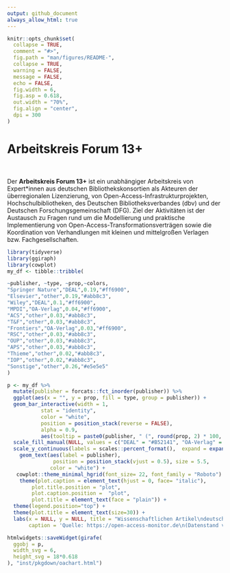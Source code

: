 ```yaml
---
output: github_document
always_allow_html: true
---
```


<!-- README.md is generated from README.Rmd. Please edit that file -->

```r
knitr::opts_chunk$set(
  collapse = TRUE,
  comment = "#>",
  fig.path = "man/figures/README-",
  collapse = TRUE,
  warning = FALSE,
  message = FALSE,
  echo = FALSE,
  fig.width = 6,
  fig.asp = 0.618,
  out.width = "70%",
  fig.align = "center",
  dpi = 300
)
```

<h1>Arbeitskreis Forum 13+</h1>

<div style="margin-top: 50px;">


Der **Arbeitskreis Forum 13+** ist ein unabhängiger Arbeitskreis von Expert*innen aus deutschen Bibliothekskonsortien als Akteuren der überregionalen Lizenzierung, von Open-Access-Infrastrukturprojekten, Hochschulbibliotheken, des Deutschen Bibliotheksverbandes (dbv) und der Deutschen Forschungsgemeinschaft (DFG).
Ziel der Aktivitäten ist der Austausch zu Fragen rund um die Modellierung und praktische Implementierung von Open-Access-Transformationsverträgen sowie die Koordination von Verhandlungen mit kleinen und mittelgroßen Verlagen bzw. Fachgesellschaften.


```r
library(tidyverse)
library(ggiraph)
library(cowplot)
my_df <- tibble::tribble(

~publisher, ~type, ~prop,~colors,
"Springer Nature","DEAL",0.19,"#ff6900",
"Elsevier","other",0.19,"#abb8c3",
"Wiley","DEAL",0.1,"#ff6900",
"MPDI","OA-Verlag",0.04,"#ff6900",
"ACS","other",0.03,"#abb8c3",
"T&F","other",0.03,"#abb8c3",
"Frontiers","OA-Verlag",0.03,"#ff6900",
"RSC","other",0.03,"#abb8c3",
"OUP","other",0.03,"#abb8c3",
"APS","other",0.03,"#abb8c3",
"Thieme","other",0.02,"#abb8c3",
"IOP","other",0.02,"#abb8c3",
"Sonstige","other",0.26,"#e5e5e5"
)

p <- my_df %>%
  mutate(publisher = forcats::fct_inorder(publisher)) %>%
  ggplot(aes(x = "", y = prop, fill = type, group = publisher)) +
  geom_bar_interactive(width = 1,
           stat = "identity",
           color = "white",
           position = position_stack(reverse = FALSE),
           alpha = 0.9,
           aes(tooltip = paste0(publisher, " (", round(prop, 2) * 100, "%)"))) +
  scale_fill_manual(NULL, values = c("DEAL" = "#B52141", "OA-Verlag" = "#0093c7", "other" = "grey60"), breaks= c("DEAL", "OA-Verlag")) +
  scale_y_continuous(labels = scales::percent_format(),  expand = expansion(mult = c(0, 0.05))) +
    geom_text(aes(label = publisher), 
               position = position_stack(vjust = 0.5), size = 5.5,
              color = "white") +
   cowplot::theme_minimal_hgrid(font_size= 22, font_family = "Roboto") +
    theme(plot.caption = element_text(hjust = 0, face= "italic"),
        plot.title.position = "plot", 
        plot.caption.position =  "plot",
        plot.title = element_text(face = "plain")) +
  theme(legend.position="top") +
  theme(plot.title = element_text(size=30)) +
  labs(x = NULL, y = NULL, title = "Wissenschaftlichen Artikel\ndeutscher Einrichtungen\n2018-20",
       caption = 'Quelle: https://open-access-monitor.de\n(Datenstand vom 26.01.2022)')

htmlwidgets::saveWidget(girafe(
  ggobj = p,
  width_svg = 6,
  height_svg = 18*0.618
), "inst/pkgdown/oachart.html")
```

</div>


